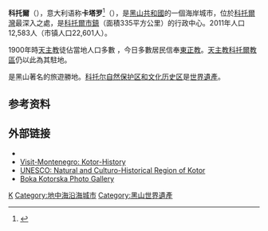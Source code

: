 {{noteTA
|T=zh-cn:科托尔; zh-hk:科托爾; zh-tw:科托;
}}
{{Infobox Settlement
|name =科托爾
|official_name ={{lang|cnr|Kotor/Котор}}<br>{{lang|it|Cattaro}}
|nickname = 
|motto = 
|image_skyline =Kotor-061-p8190024.jpg  
|imagesize = 
|image_caption = 科托爾舊城
|image_flag =Flag of Kotor, Montenegro.jpg
|flag_size = 115px
|image_shield   = Coat of Arms of Kotor.png
|shield_size = 80px
|pushpin_map    =Montenegro
|subdivision_type =國家
|subdivision_name =[[黑山|黑山]] 
|subdivision_type1 =[[黑山市镇|市镇]]
|subdivision_name1 =[[科托尔市镇|科托尔市镇]]
|leader_title =
|leader_name = 
|leader_title1 =
|leader_name1 = 
|found_title = 
|found_date = 
|established_title = 
|established_date = 
|established_title1 = 
|established_date1 = 
|area_magnitude = 
|area_total = 
|TotalArea_sq_mi = 
|area_note =
|area_land  = 
|LandArea_sq_mi = 
|area_water = 
|WaterArea_sq_mi = 
|area_water_percent = 
|area_urban =
|UrbanArea_sq_mi =
|area_metro  =
|MetroArea_sq_mi =
|area_blank1_title =市镇
|area_blank1_km2  =335
|population_as_of  = 2011年
|population_note = 
|population_total = 12,583
|population_urban = 
|population_metro  = 
|population_density = 
|population_density_mi2 = 
|population_blank1_title        =市镇
|population_blank1              =22,601
|timezone1               = [[歐洲中部時間|CET]]
|utc_offset1             = +1
|timezone1_DST           = [[歐洲中部夏令時間|CEST]]
|utc_offset1_DST         = +2
|postal_code_type =
|postal_code            =85330
|area_code_type         =
|area_code              =+382 32
|elevation = 
|elevation_ft = 
|website = 
|footnotes = 
}} 
'''科托爾'''（{{lang-cnr|Kotor/Котор}}），意大利语称'''卡塔罗'''<ref>{{Cite web|title=世界地名翻译大辞典|url=http://mall.cnki.net/reference/ref_search.aspx?bid=R200807101&inputText=Cattaro|accessdate=2020-04-28|work=mall.cnki.net}}</ref>（{{lang-it|Cattaro}}），是[[黑山共和國|黑山共和國]]的一個海岸城市，位於[[科托爾灣|科托爾灣]]最深入之處，是[[科托爾市鎮|科托爾市鎮]]（面積335平方公里）的行政中心。2011年人口12,583人（市镇人口22,601人）。

1900年時[[天主教|天主教]]徒佔當地人口多數 ，今日多數居民信奉[[東正教|東正教]]。[[天主教科托爾教區|天主教科托爾教區]]仍以此為其駐地。

是黑山著名的旅遊勝地。[[科托尔自然保护区和文化历史区|科托尔自然保护区和文化历史区]]是[[世界遺產|世界遺產]]。

== 参考资料 ==
{{Reflist}}

==外部链接==
{{Commons category|Kotor}}
{{wikivoyage|Kotor}}
{{Collier's Poster|Cattaro}}
{{EB1911 poster|Cattaro}}
* {{Official website|http://www.opstinakotor.com}}
* [https://www.visit-montenegro.com/main-cities/kotor/kotor-history/ Visit-Montenegro: Kotor-History]
* [https://whc.unesco.org/pg.cfm?cid=31&id_site=125 UNESCO: Natural and Culturo-Historical Region of Kotor]
* [http://www.pbase.com/vmarinkovic/boka_kotorska Boka Kotorska Photo Gallery]

{{Authority control}}
[[Category:黑山城市|K]]
[[Category:地中海沿海城市|Category:地中海沿海城市]]
[[Category:黑山世界遺產|Category:黑山世界遺產]]